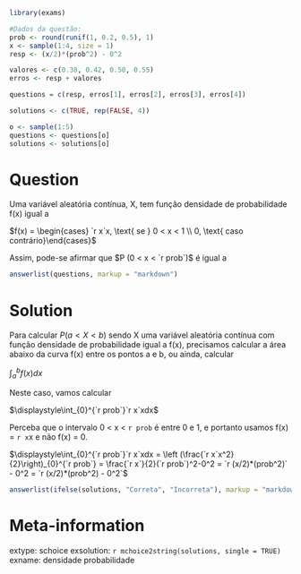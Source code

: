 ```r
library(exams)
```

```r
#Dados da questão:
prob <- round(runif(1, 0.2, 0.5), 1)
x <- sample(1:4, size = 1)
resp <- (x/2)*(prob^2) - 0^2

valores <- c(0.38, 0.42, 0.50, 0.55)
erros <- resp + valores

questions = c(resp, erros[1], erros[2], erros[3], erros[4])

solutions <- c(TRUE, rep(FALSE, 4))

o <- sample(1:5)
questions <- questions[o]
solutions <- solutions[o]
```

Question
========

Uma variável aleatória contínua, X, tem função densidade de probabilidade f(x) igual a

$f(x) = \begin{cases} `r x`x, \text{ se } 0 < x < 1 \\ 0, \text{ caso contrário}\end{cases}$

Assim, pode-se afirmar que $P (0 < x < `r prob`)$ é igual a

```r
answerlist(questions, markup = "markdown")
```

Solution
========

Para calcular $P (a < X < b)$ sendo X uma variável aleatória contínua com função densidade de probabilidade igual a f(x), precisamos calcular a área abaixo da curva f(x) entre os pontos a e b, ou ainda, calcular

$\displaystyle\int_{a}^{b}f(x)dx$

Neste caso, vamos calcular

$\displaystyle\int_{0}^{`r prob`}`r x`xdx$

Perceba que o intervalo 0 < x < `r prob` é entre 0 e 1, e portanto usamos f(x) = `r x`x e não f(x) = 0.

$\displaystyle\int_{0}^{`r prob`}`r x`xdx = \left (\frac{`r x`x^2}{2}\right)_{0}^{`r prob`} = \frac{`r x`}{2}(`r prob`)^2-0^2 = `r (x/2)*(prob^2)` - 0^2 = `r (x/2)*(prob^2) - 0^2`$


```r
answerlist(ifelse(solutions, "Correta", "Incorreta"), markup = "markdown")
```

Meta-information
================
extype: schoice
exsolution: `r mchoice2string(solutions, single = TRUE)`
exname: densidade probabilidade